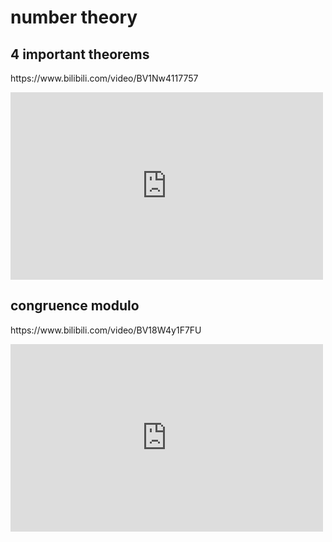 # number theory

## 4 important theorems

https://www.bilibili.com/video/BV1Nw4117757

::: {show-in="html"}
<iframe width=500 height=300 frameborder="0" allowfullscreen src="https://player.bilibili.com/player.html?bvid=BV1Nw4117757&autoplay=0"></iframe>
:::

## congruence modulo

https://www.bilibili.com/video/BV18W4y1F7FU

::: {show-in="html"}
<iframe width=500 height=300 frameborder="0" allowfullscreen src="https://player.bilibili.com/player.html?bvid=BV18W4y1F7FU&autoplay=0"></iframe>
:::